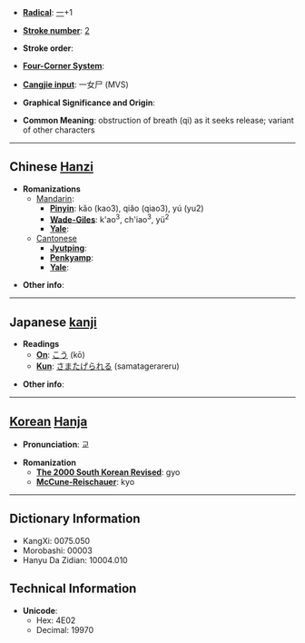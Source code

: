 * '''[[Wiktionary:Chinese radical index| Radical]]''': [[Wiktionary:Chinese radical index 一|一]]+1

* '''[[Wiktionary:Chinese total strokes index|Stroke number]]''': [[Wiktionary:Chinese total strokes index 2|2]]

* '''Stroke order''': 

* '''[[Wiktionary:Chinese four corner index|Four-Corner System]]''': 

* '''[[Wiktionary:Chinese Cangjie index|Cangjie input]]''': 一女尸 (MVS)

* '''Graphical Significance and Origin''': 

* '''Common Meaning''': obstruction of breath (qi) as it seeks release; variant of other characters

----

== Chinese [[Hanzi]] ==

* '''Romanizations'''
** [[Mandarin]]:
*** '''[[Pinyin]]''': kǎo (kao3), qiǎo (qiao3), yú (yu2)
*** '''[[Wade-Giles]]''': k'ao<sup>3</sup>, ch'iao<sup>3</sup>, yü<sup>2</sup>
*** '''[[Yale]]''': 
**[[Cantonese]]
***'''[[Jyutping]]''':
***'''[[Penkyamp]]''': 
***'''[[Yale]]''': 

* '''Other info''': 

----

== Japanese [[kanji]] ==

* '''Readings'''
** '''[[On]]''': [[こう]] (kō)
** '''[[Kun]]''': [[さまたげられる]] (samatagerareru)

* '''Other info''':  

----

== [[Korean]] [[Hanja]] ==

* '''Pronunciation''': 교

* '''Romanization'''
** '''[[The 2000 South Korean Revised Romanization|The 2000 South Korean Revised]]''': gyo
** '''[[McCune-Reischauer]]''': kyo

----

== Dictionary Information ==

* KangXi: 0075.050
* Morobashi: 00003
* Hanyu Da Zidian: 10004.010

== Technical Information ==

* '''Unicode''':
** Hex: 4E02
** Decimal: 19970